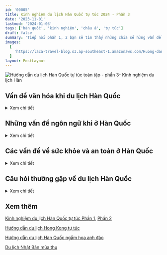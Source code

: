 ```yaml
---
id: '00005'
title: Kinh nghiệm du lịch Hàn Quốc tự túc 2024 - Phần 3
date: '2023-11-01'
lastmod: '2024-01-03'
tags: ['hàn quốc', 'kinh nghiệm', 'châu á', 'tự túc']
draft: false
summary: 'Tiếp nối phần 1, 2 bạn sẽ tìm thấy những chia sẻ hững vấn đề thường gặp khi du lịch ở Hàn như văn hóa, ngôn ngữ, vấn đề về sức khỏe và an toàn. Ngoài ra, bài viết liệt kê một số câu hỏi thường gặp khi du lịch Hàn'
images:
  [
    'https://laca-travel-blog.s3.ap-southeast-1.amazonaws.com/Huong-dan-du-lich-Han-Quoc-toan-tap-phan-3/bongeunsa-temple-seoul-at-night-gangnam-south-korea.jpg',
  ]
layout: PostLayout
---
```


![Hướng dẫn du lịch Hàn Quốc tự túc toàn tập - phần 3- Kinh nghiệm du lịch Hàn](https://laca-travel-blog.s3.ap-southeast-1.amazonaws.com/Huong-dan-du-lich-Han-Quoc-toan-tap-phan-3/bongeunsa-temple-seoul-at-night-gangnam-south-korea.jpg)

<TOCInline toc={props.toc} asDisclosure toHeading={2} />

## Vấn đề văn hóa khi du lịch Hàn Quốc

<details>
<summary>Xem chi tiết</summary>

![Món ăn trên bàn - Hàn Quốc](https://laca-travel-blog.s3.ap-southeast-1.amazonaws.com/Huong-dan-du-lich-Han-Quoc-toan-tap-phan-3/bua-an-toi-han-quoc.jpg)
Hàn Quốc là một đất nước đề cao hình ảnh xã hội, sự tôn trọng người với nhau và sự hòa hợp xã hội. Điều này có nghĩa là người Hàn Quốc thường cố gắng tránh xung đột, đặc biệt là ở nơi công cộng. Để thể hiện sự tôn trọng văn hóa Hàn Quốc, bạn nên tránh sự thô lỗ, cố gắng tôn trọng văn hóa Hàn, thích nghi với những phong tục tập quán và luôn tránh xung đột.

Điều gì được coi là thô lỗ ở Hàn Quốc? Việc chỉ bằng một ngón tay hoặc bằng đũa, cho và nhận bằng một tay, bắt chéo chân khi ngồi và đi giày vào bên trong được coi là thô lỗ. Những hành động được coi là thô lỗ ở các nước khác như chửi thề và khạc nhổ cũng bị coi là thô lỗ ở Hàn Quốc.

Điều gì được coi là không may mắn ở Hàn Quốc? Việc viết tên người khác bằng mực đỏ và cắm thẳng đũa vào cơm được cho là không may mắn. Cả hai đều được sử dụng trong các nghi lễ dành cho người đã khuất. Số 4 cũng không may mắn vì từ này đồng âm với từ “tử”.

Bạn có cần tip ở Hàn Quốc không? Ở Hàn Quốc, việc boa là không cần thiết và hầu hết các nhà hàng, quán cà phê đều không mong đợi hoặc cho phép bạn boa. Không có phí dịch vụ được thêm vào hóa đơn ở Hàn Quốc, ngoại trừ một số nhà hàng, quán bar và khách sạn cao cấp ở các khu du lịch của Seoul. Khi có hướng dẫn viên thì tip là được.

Có cần cởi giày khi đi vào nhà không? Nếu vào nhà ai đó ở Hàn Quốc, bạn nên cởi giày. Quy tắc này cũng áp dụng cho các đền chùa, nhà hàng truyền thống và những nơi khác trong các tòa nhà truyền thống. Hầu hết các quán cà phê, cửa hàng và nhà hàng sẽ không yêu cầu bạn cởi giày.

Khi nào bạn nên sử dụng hai tay ở Hàn Quốc? Bạn nên sử dụng hai tay khi đưa và nhận đồ ở Hàn Quốc như tiền, quà, danh thiếp hay đồ ăn. Khi bắt tay, hãy sử dụng cả hai tay, không chỉ một tay. Điều tương tự cũng áp dụng cho việc rót đồ uống, cả việc rót và cầm ly.
![Văn hóa Hàn Quốc](https://laca-travel-blog.s3.ap-southeast-1.amazonaws.com/Huong-dan-du-lich-Han-Quoc-toan-tap-phan-3/van-hoa-han-quoc.jpg)
Có phải hành động như người Hàn ở Hàn Quốc không? Bạn không cần phải tuân theo phong tục và truyền thống của Hàn Quốc khi đến thăm Hàn Quốc. Bạn là khách trong nước và người Hàn Quốc sẽ không mong đợi bạn biết mọi quy tắc. Tuy nhiên, việc thể hiện nhận thức về văn hóa ở Hàn Quốc sẽ giúp bạn kết bạn và gây ấn tượng với người dân địa phương.

Mẹo tốt nhất để trở nên nhạy cảm về văn hóa ở Hàn Quốc là trước tiên hãy xem xét tất cả những điều bạn cho là thô lỗ ở đất nước của mình – khạc nhổ, chửi thề, la hét, bạo lực thể xác, v.v. Hãy thể hiện những hành động tử tế tương tự như bạn thể hiện ở nhà – giúp đỡ người khác, nhường chỗ cho người cần giúp đỡ, lịch sự, v.v.

Hơn nữa, hãy nhớ rằng sự hòa hợp xã hội thực sự quan trọng ở Hàn Quốc và cố gắng không gây ra hình ảnh xấu. Hãy giữ giọng nói nhỏ nhẹ ở nơi công cộng, không nói chuyện hoặc hành động hung hăng, bất lịch sự và không ép buộc khi mọi người miễn cưỡng. Người Hàn Quốc có thể cảm thấy nghĩa vụ phải làm mọi việc, ngay cả khi họ không muốn.

</details>

## Những vấn đề ngôn ngữ khi ở Hàn Quốc

<details>
<summary>Xem chi tiết</summary>

Vấn đề ngôn ngữ có thể là mối quan tâm lớn đối với những du khách lần đầu đến Hàn Quốc vì tiếng Hàn là ngôn ngữ rất khác với tiếng Anh và có bảng chữ cái độc đáo. Tiếng Hàn cũng là một trong những ngôn ngữ khó học nhất đối với người nói tiếng Anh, được xếp cùng với tiếng Nhật, tiếng Trung và tiếng Ả Rập.

![Giá vé Lotte World Adventure ở Seoul](https://laca-travel-blog.s3.ap-southeast-1.amazonaws.com/Huong-dan-du-lich-Han-Quoc-toan-tap-phan-3/gia-ve-o-Lotte-World-Adventure-In-Seoul.jpg)
Tuy nhiên, là khách du lịch đến Hàn Quốc, bạn không cần phải lo lắng về việc nắm vững ngôn ngữ. Tiếng Anh được sử dụng trong các biển hiệu và thông báo ở hầu hết những nơi bạn cần, chẳng hạn như trên phương tiện giao thông công cộng, tại sân bay, tại các điểm tham quan và địa điểm du lịch, trên thực đơn và hầu hết các địa điểm khác. Nó phổ biến trên khắp Hàn Quốc.

Nếu có biển hiệu hoặc thông báo không phải bằng tiếng Hàn, mình khuyên bạn nên sử dụng ứng dụng Papago để dịch nó. Sử dụng chức năng dịch hình ảnh trong ứng dụng để quét biển hiệu và Papago sẽ dịch sang tiếng Anh cho bạn. Nó thực sự tiện lợi và là cách mình dịch những thứ mình không thể đọc được bằng tiếng Hàn.

### Người Hàn Quốc có nói tiếng Anh không?

Nói tiếng Anh với người Hàn Quốc khác với việc có thể đọc và dịch các ký hiệu. Tiếng Anh được dạy từ bậc tiểu học cho đến hết bậc trung học. Điều đó không có nghĩa là mọi người sẽ nhớ nó, nhưng rất có thể một số người sẽ biết tiếng Anh, đặc biệt là những người Hàn Quốc trẻ tuổi.

Tốt nhất bạn nên hỏi xem ai đó có nói được tiếng Anh hay không trước khi bắt chuyện. Bạn có thể làm điều này bằng tiếng Hàn bằng cách hỏi “영어 할 수 있어요?” (Yong-oh hal su iss-o-yo?) hoặc chỉ hỏi bằng tiếng Anh. Hướng dẫn viên du lịch và những người trong ngành du lịch có thể sẽ nói được tiếng Anh, nhưng điều đó không được đảm bảo.

Nhút nhát là một vấn đề ở Hàn Quốc và người dân địa phương ban đầu có thể miễn cưỡng nói tiếng Anh vì sợ mắc lỗi. Học sinh Hàn Quốc thường sử dụng tiếng Anh khá tốt nhưng lại thiếu tự tin khi sử dụng. Hãy kiên nhẫn và khích lệ khi nói chuyện bằng tiếng Anh.

### Bạn có nên học tiếng Hàn trước khi đến thăm Hàn Quốc?

Nếu bạn muốn học một ít tiếng Hàn trước khi đi du lịch, mình khuyên bạn nên bắt đầu bằng việc học bảng chữ cái tiếng Hàn hoặc ít nhất là học một số cụm từ du lịch cơ bản của tiếng Hàn. Biết cách giới thiệu bản thân, thảo luận về giá cả, hỏi đường và nhờ giúp đỡ sẽ giúp chuyến đi Hàn Quốc của bạn dễ dàng hơn rất nhiều.

</details>

## Các vấn đề về sức khỏe và an toàn ở Hàn Quốc

<details>
<summary>Xem chi tiết</summary>

Người dân rửa tay tại một ngôi chùa ở Hàn Quốc

Những người du lịch lần đầu đến Hàn Quốc có thể lo lắng về các vấn đề sức khỏe và vệ sinh, chẳng hạn như liệu có sẵn một số loại thực phẩm nhất định hay không và liệu chúng có an toàn để ăn hay không. Các vấn đề khác bao gồm an toàn cá nhân và việc liên hệ với các dịch vụ khẩn cấp như thế nào. Những vấn đề này sẽ được mình chia sẻ bên dưới.

### Thức ăn đường phố Hàn Quốc có an toàn để ăn không?

![Món ăn đường phố ở Hàn](https://laca-travel-blog.s3.ap-southeast-1.amazonaws.com/Huong-dan-du-lich-Han-Quoc-toan-tap-phan-3/mon-an-duong-pho-o-han.jpg)

Thức ăn đường phố Hàn Quốc nói chung là an toàn để ăn và hầu như sẽ không gây ra bất kỳ vấn đề sức khỏe nào cho bạn. Thức ăn đường phố Hàn Quốc có thể cay hoặc chứa nhiều muối, hãy lưu ý đến khả năng hấp thụ cá nhân và yêu cầu ăn kiêng của bạn trước khi thử.

Ngoài ra, hãy cẩn thận khi gọi món có thịt hoặc hải sản và kiểm tra xem nó đã được nấu chín kỹ chưa. Thức ăn đường phố Hàn Quốc để lâu ngày có nhiều khả năng gây ngộ độc thực phẩm, vì vậy hãy yêu cầu thực phẩm mới nấu chín nếu bạn lo lắng.

### Có dễ tìm đồ ăn thuần chay ở Hàn Quốc không?

Có rất nhiều món ăn Hàn Quốc thân thiện với người ăn chay như gimbap, japchae, pajeon, bibimbap, ramyeon và tteokbokki. Tuy nhiên, một số nhà hàng có thể sử dụng các nguyên liệu không thân thiện với người ăn chay khi chế biến những món ăn này, vì vậy hãy cẩn thận. Kimchi không thân thiện với người ăn chay do có thành phần hải sản và nước sốt.

Ăn chay không phổ biến ở Hàn Quốc vì có ít người theo chế độ ăn kiêng này hơn ở các nước như Mỹ hoặc Anh. Người ăn chay ở Hàn Quốc chiếm 3% dân số, trong khi người ăn thuần chay ở Hàn Quốc chỉ chiếm 0,2% dân số tính đến năm 2022. Anh lần lượt là 10% và 2%.

Tuy nhiên, số lượng nhà hàng và tiệm bánh thân thiện với người ăn chay đang tăng lên hàng năm ở Hàn Quốc, đặc biệt là ở các khu vực như Hongdae và Itaewon. Đồ ăn ở chùa Phật giáo Hàn Quốc thân thiện với người ăn chay và là một lựa chọn tốt cho những người ăn chay muốn thưởng thức đồ ăn thuần chay trong khi tìm hiểu về văn hóa địa phương của Hàn Quốc.

### Uống nước máy ở Hàn Quốc có an toàn không?

![Nước máy ở Hàn](https://laca-travel-blog.s3.ap-southeast-1.amazonaws.com/Huong-dan-du-lich-Han-Quoc-toan-tap-phan-3/nuoc-may-o-han.jpg)
Nước máy Hàn Quốc có thể uống được và an toàn. Hàn Quốc đứng thứ 23 về vệ sinh nước, trên Mỹ, Canada và Australia. Tuy nhiên, nhiều người Hàn Quốc không uống nước máy mà thích sử dụng máy lọc nước và nước đóng chai hơn vì cho rằng nước máy có mùi lạ hoặc đường ống nước không tốt.

Nước đóng chai ở Hàn Quốc rất rẻ và có giá 12 ngàn VND cho một chai 500ml từ cửa hàng tiện lợi. Tuy nhiên, mua nước từ siêu thị là một lựa chọn rẻ hơn.

### Có cần tiêm chủng khi đi du lịch đến Hàn Quốc không?

Không bắt buộc phải tiêm chủng khi đi du lịch Hàn Quốc, nhưng bạn nên tiêm ít nhất các loại vắc xin định kỳ như uốn ván, MMR và bại liệt. Ngoài ra, vắc-xin viêm gan A & B, thương hàn và viêm não Nhật Bản cũng được khuyến khích.

### Hàn Quốc có thân thiện với khách du lịch không?

Hàn Quốc nói chung là thân thiện và chào đón khách du lịch. Chính phủ Hàn Quốc chi rất nhiều tiền và công sức để quảng bá du lịch Hàn Quốc ra thế giới và có nhiều ưu đãi để đưa người dân đến nước này. Người Hàn Quốc đa phần cũng lịch sự và hiếu khách, đặc biệt là trong lĩnh vực du lịch.

### Hàn Quốc có phải là đất nước nguy hiểm để du lịch?

Hàn Quốc là một quốc gia an toàn để đi du lịch và tỷ lệ tội phạm ở Hàn Quốc thấp, có thể so sánh với Na Uy hoặc Hà Lan. Các tội phạm công cộng như trộm cắp và hành hung rất hiếm xảy ra. Móc túi và giật ví không phổ biến và hàng hóa không được giám sát thường được để yên hoặc báo cảnh sát.

**Hàn Quốc an toàn đến mức nào?** mình thường xuyên thấy mọi người để điện thoại hoặc túi xách trên bàn cafe để đặt chỗ trước khi gọi đồ uống. Mọi người thậm chí còn để máy tính xách tay của họ mở khi họ ra ngoài ăn trưa hoặc đi vệ sinh. Trộm cắp làm xáo trộn sự hòa hợp xã hội và là một trong những lý do hiếm thấy ở Hàn Quốc.

Bạo lực thể xác cũng rất hiếm nhưng vẫn xảy ra ở Hàn Quốc cũng như ở tất cả các nước. Điều này thường thấy nhất ở những khu vực có nhiều quán bar và khi mọi người say rượu. Tuy nhiên, việc ghé thăm các quán bar ở Hàn Quốc an toàn hơn rất nhiều so với những quốc gia khác và rắc rối không thường xuyên xảy ra, ngay cả ở những nơi đông đúc.

### Làm thế nào để bạn liên hệ với dịch vụ thông tin du lịch ở Hàn Quốc?

Gọi 1330 tại Hàn Quốc để liên hệ với Đường dây trợ giúp du lịch. Đường dây Trợ giúp Du lịch Hàn Quốc cung cấp miễn phí các dịch vụ sau cho khách du lịch tại Hàn Quốc.

- Thông tin du lịch: Tìm hiểu về các điểm tham quan, giờ mở cửa, giá cả và các thông tin khác.
- Phiên dịch du lịch: Truy cập thông tin du lịch bằng nhiều ngôn ngữ.
- Khiếu nại của khách du lịch: Báo cáo hành vi lừa đảo và các vấn đề bạn gặp phải khi đi du lịch ở Hàn Quốc.
- Cảnh sát du lịch: Báo cáo tội phạm nhỏ bằng tiếng Anh và các ngôn ngữ khác.

<p align="center">
  ![Cảnh sát du lịch giúp đỡ du khách ở Hàn
  Quốc](https://laca-travel-blog.s3.ap-southeast-1.amazonaws.com/Huong-dan-du-lich-Han-Quoc-toan-tap-phan-3/canh-sat-du-lich-han-quoc.jpg
  'Cảnh sát du lịch giúp đỡ du khách ở Hàn Quốc') Nếu bạn gặp khó khăn. Hàn Quốc cũng có cảnh sát du
  lịch giúp đỡ bạn.{' '}
</p>

Có cảnh sát du lịch tuần tra trên đường phố Seoul, mặc đồng phục màu tím như trong hình trên. Tại các địa điểm du lịch nổi tiếng như Myeongdong và Làng Bukchon Hanok, bạn cũng sẽ tìm thấy các nhân viên thông tin du lịch thân thiện mặc áo sơ mi đỏ và đội mũ cao bồi màu đỏ phù hợp.

### Bạn nên làm gì nếu gặp trường hợp khẩn cấp ở Hàn Quốc?

Nếu bạn cần báo cáo hỏa hoạn hoặc cấp cứu y tế ở Hàn Quốc, bạn nên gọi 119 từ bất kỳ điện thoại nào. Để liên hệ với cảnh sát Hàn Quốc, hãy gọi 112. Bạn sẽ cần chọn tùy chọn báo cáo trường hợp khẩn cấp bằng tiếng Anh hoặc ngôn ngữ khác. Có thể mất một chút thời gian để được chuyển hướng đến một người nói tiếng Anh.

- 119 – Cấp cứu y tế và cứu hỏa
- 112 – Cảnh sát

Khi sử dụng dịch vụ y tế tại Hàn Quốc, bạn phải trả chi phí điều trị nhưng không phải trả phí đi xe cấp cứu vì chi phí này đã được chính phủ Hàn Quốc chi trả. Bảo hiểm du lịch sẽ chi trả chi phí hóa đơn y tế, vì vậy nếu bạn lo lắng về hóa đơn y tế lớn thì nên mua bảo hiểm.

May mắn thay, chi phí điều trị ở Hàn Quốc khá hợp lý và Hàn Quốc có cơ sở y tế tiên tiến, đó là lý do tại sao đây là điểm đến du lịch y tế nổi tiếng. Nhiều người đến Hàn Quốc để thực hiện các cuộc phẫu thuật nhỏ và lớn, bao gồm phẫu thuật mắt bằng laser, phẫu thuật thẩm mỹ và nội khoa.

### Ô nhiễm không khí có phải là vấn đề ở Hàn Quốc?

Ô nhiễm không khí là một vấn đề ở Hàn Quốc, đặc biệt là vào mùa xuân và mùa hè. Gió thổi bụi vàng từ Trung Á, đốt đồng ruộng phát tán khói khắp châu Á và đốt nhiên liệu hóa thạch góp phần làm tăng mức độ ô nhiễm không khí. Một số ngày sẽ có rất ít rủi ro về tầm nhìn và sức khỏe đối với những người có vấn đề về phổi.

</details>

## Câu hỏi thường gặp về du lịch Hàn Quốc

<details>
<summary>Xem chi tiết</summary>

### Du lịch Hàn Quốc vào tháng nào là đẹp nhất?

Thời gian đẹp nhất để ghé thăm Hàn Quốc là **tháng 4 và tháng 10**. Tháng 4 ấm áp và bạn có thể ngắm hoa anh đào ở Seoul vào đầu tháng. Tháng 10 ấm áp với bầu trời trong xanh. Trong tháng 10, bạn có thể ngắm lá mùa thu trên khắp Hàn Quốc.

### Chi phí đi Hàn Quốc bao nhiêu là đủ?

Số tiền bạn cần để đi du lịch ở Hàn Quốc tùy thuộc vào phong cách du lịch của bạn và mức độ thoải mái mong muốn. Ngân sách sơ bộ của Hàn Quốc là 1-2 Triệu VND mỗi ngày cho khách du lịch tiết kiệm, 2-4 Triệu VND mỗi ngày cho khách du lịch tầm trung và hơn 4 Triệu VND mỗi ngày cho khách du lịch hạng sang.

### Hàn Quốc có thân thiện với khách du lịch không?

Hàn Quốc là một đất nước thân thiện với khách du lịch. Có rất nhiều dịch vụ chào đón khách du lịch đến Hàn Quốc, bao gồm các tour quá cảnh miễn phí từ sân bay Seoul, biểu diễn văn hóa tại các điểm du lịch, phí vào cửa thấp tại các điểm tham quan truyền thống như Cung điện Cảnh Phúc, cũng như thông tin và biển hiệu du lịch bằng nhiều thứ tiếng.

### Cần biết gì trước khi đi du lịch Hàn Quốc?

Điều quan trọng là phải biết về thời tiết trước khi đi du lịch Hàn Quốc vì điều này có thể ảnh hưởng đến chuyến đi hàng ngày của bạn và ảnh hưởng đến quần áo bạn cần. Bạn cũng nên nghiên cứu những lễ hội nào diễn ra trước khi đi du lịch, những sự kiện theo mùa nào đang diễn ra, chẳng hạn như ngắm hoa anh đào, cũng như cách sử dụng phương tiện giao thông công cộng và kết nối mạng.

### Du lịch Hàn Quốc tháng nào rẻ nhất?

Tháng 1 và tháng 2 là hai trong số những tháng có giá vé du lịch Hàn Quốc rẻ nhất và được coi là mùa thấp điểm vì thời tiết lạnh. Giá khách sạn và vé máy bay đi Hàn Quốc sẽ giảm trong những tháng này. Mùa đông là thời điểm thích hợp để du lịch Hàn Quốc để ngắm tuyết và thưởng thức các lễ hội và thể thao mùa đông, tuy nhiên, một số điểm tham quan sẽ đóng cửa trong thời gian này trong năm.

### Có cần hướng dẫn viên du lịch không?

Bạn nên tham khảo sách hướng dẫn du lịch Hàn Quốc để nghiên cứu về chuyến đi của mình, đặc biệt đối với những du khách lần đầu đến Hàn Quốc. Hàn Quốc có nền văn hóa, ngôn ngữ và phong tục độc đáo có thể gây nhầm lẫn cho những du khách mới. Cẩm nang du lịch Hàn Quốc sẽ giúp bạn chuẩn bị những yếu tố này và cho bạn những ý tưởng để tạo nên chuyến đi Hàn Quốc hoàn hảo. Nếu bạn muốn tìm hiểu sâu hơn về Hàn Quốc có hướng dẫn viên sẽ tốt hơn.

### Có thể uống nước máy ở Hàn Quốc không?

Nước máy Hàn Quốc có thể uống được và an toàn. Bạn có thể uống nước từ các khách sạn và căn hộ ở Hàn Quốc. Các nhà hàng và quán cà phê sẽ cung cấp cho bạn nước uống miễn phí, thường được lấy từ máy làm mát nước. Nước đóng chai có sẵn tại các cửa hàng tiện lợi và có giá cả hợp lý.

### Hàn Quốc có an toàn cho du khách lần đầu không?

Hàn Quốc là đất nước an toàn cho những du khách lần đầu đặt chân tới. Các tội phạm cá nhân như trộm cắp, cướp giật và bạo lực thể xác rất hiếm ở Hàn Quốc và việc đi bộ trên đường phố Seoul vẫn an toàn, ngay cả vào ban đêm. Những người du lịch lần đầu có thể chuẩn bị cho chuyến đi đến Hàn Quốc bằng cách lưu ý đến những trò lừa đảo tiềm ẩn, chẳng hạn như việc tài xế taxi thu phí họ hoặc bị lừa đảo ở các chợ truyền thống.

### Các ứng dụng tốt nhất để đi du lịch ở Hàn Quốc là gì?

Các ứng dụng tốt nhất để du lịch đến Hàn Quốc là [Papago](https://play.google.com/store/apps/details?id=com.naver.labs.translator&hl=en&gl=US&pli=1), [Kakao Taxi](https://play.google.com/store/apps/details?id=com.kakao.taxi&hl=en&gl=US), [Naver Maps](https://map.naver.com/p/) và Seoul Subway. Những ứng dụng này sẽ cho phép bạn dịch giữa tiếng Hàn và tiếng Anh, gọi taxi và điều hướng khi bạn đi du lịch. Tất cả các ứng dụng này đều có tùy chọn ngôn ngữ tiếng Anh và miễn phí sử dụng.

</details>

## Xem thêm 

[Kinh nghiệm du lịch Hàn Quốc tự túc Phần 1](https://laca.fun/blog/kinh-nghiem-du-lich-han-quoc-tu-tuc-phan-1), [Phần 2](https://laca.fun/blog/kinh-nghiem-du-lich-han-quoc-tu-tuc-phan-2)

[Hướng dẫn du lịch Hong Kong tự túc](https://laca.fun/blog/huong-dan-du-lich-hong-kong-tu-tuc)

[Hướng dẫn du lịch Hàn Quốc ngắm hoa anh đào](https://laca.fun/blog/han-quoc-ngam-hoa-anh-dao)

[Du lịch Nhật Bản mùa thu](https://laca.fun/blog/du-lich-nhat-ban-mua-thu)
